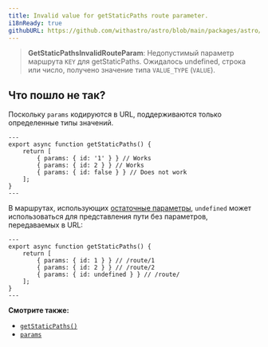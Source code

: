 ```yaml
---
title: Invalid value for getStaticPaths route parameter.
i18nReady: true
githubURL: https://github.com/withastro/astro/blob/main/packages/astro/src/core/errors/errors-data.ts
---
```


> **GetStaticPathsInvalidRouteParam**: Недопустимый параметр маршрута `KEY` для getStaticPaths. Ожидалось undefined, строка или число, получено значение типа `VALUE_TYPE` (`VALUE`).

## Что пошло не так?

Поскольку `params` кодируются в URL, поддерживаются только определенные типы значений.

```astro title="/route/[id].astro"
---
export async function getStaticPaths() {
	return [
		{ params: { id: '1' } } // Works
		{ params: { id: 2 } } // Works
		{ params: { id: false } } // Does not work
	];
}
---
```

В маршрутах, использующих [остаточные параметры](/ru/guides/routing/#rest-параметры), `undefined` может использоваться для представления пути без параметров, передаваемых в URL:

```astro title="/route/[...id].astro"
---
export async function getStaticPaths() {
	return [
		{ params: { id: 1 } } // /route/1
		{ params: { id: 2 } } // /route/2
		{ params: { id: undefined } } // /route/
	];
}
---
```

**Смотрите также:**

-  [`getStaticPaths()`](/ru/reference/api-reference/#getstaticpaths)
-  [`params`](/ru/reference/api-reference/#params)